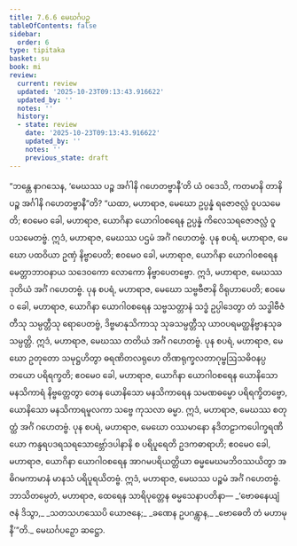 ```yaml
---
title: 7.6.6 မေဃင်္ဂပဉှ
tableOfContents: false
sidebar:
  order: 6
type: tipitaka
basket: su
book: mi
review:
  current: review
  updated: '2025-10-23T09:13:43.916622'
  updated_by: ''
  notes: ''
  history:
  - state: review
    date: '2025-10-23T09:13:43.916622'
    updated_by: ''
    notes: ''
    previous_state: draft
---
```



<ReviewStatus review={frontmatter.review} showDetails={true} />

<HypothesisAnnotation frontmatter={frontmatter} />

<DynamicBreadcrumb />

<Division number="280" book="mi" e="ch" v="28">

<Paragraph number="1956" book="mi">
“ဘန္တေ နာဂသေန, ‘မေဃဿ ပဉ္စ အင်္ဂါနိ ဂဟေတဗ္ဗာနီ’တိ ယံ ဝဒေသိ, ကတမာနိ တာနိ ပဉ္စ အင်္ဂါနိ ဂဟေတဗ္ဗာနီ”တိ? “ယထာ, မဟာရာဇ, မေဃော ဥပ္ပန္နံ ရဇောဇလ္လံ ဝူပသမေတိ; ဧဝမေဝ ခေါ, မဟာရာဇ, ယောဂိနာ ယောဂါဝစရေန ဥပ္ပန္နံ ကိလေသရဇောဇလ္လံ ဝူပသမေတဗ္ဗံ. ဣဒံ, မဟာရာဇ, မေဃဿ ပဌမံ အင်္ဂံ ဂဟေတဗ္ဗံ.
</Paragraph>

<Paragraph number="1957" book="mi">
ပုန စပရံ, မဟာရာဇ, မေဃော ပထဝိယာ ဥဏှံ နိဗ္ဗာပေတိ; ဧဝမေဝ ခေါ, မဟာရာဇ, ယောဂိနာ ယောဂါဝစရေန မေတ္တာဘာဝနာယ သဒေဝကော လောကော နိဗ္ဗာပေတဗ္ဗော. ဣဒံ, မဟာရာဇ, မေဃဿ ဒုတိယံ အင်္ဂံ ဂဟေတဗ္ဗံ.
</Paragraph>

<Paragraph number="1958" book="mi">
ပုန စပရံ, မဟာရာဇ, မေဃော သဗ္ဗဗီဇာနိ ဝိရုဟာပေတိ; ဧဝမေဝ ခေါ, မဟာရာဇ, ယောဂိနာ ယောဂါဝစရေန သဗ္ဗသတ္တာနံ သဒ္ဓံ ဥပ္ပါဒေတွာ တံ သဒ္ဓါဗီဇံ တီသု သမ္ပတ္တီသု ရောပေတဗ္ဗံ, ဒိဗ္ဗမာနုသိကာသု သုခသမ္ပတ္တီသု ယာဝပရမတ္ထနိဗ္ဗာနသုခသမ္ပတ္တိ. ဣဒံ, မဟာရာဇ, မေဃဿ တတိယံ အင်္ဂံ ဂဟေတဗ္ဗံ.
</Paragraph>

<Paragraph number="1959" book="mi">
ပုန စပရံ, မဟာရာဇ, မေဃော ဥတုတော သမုဋ္ဌဟိတွာ ဓရဏိတလရုဟေ တိဏရုက္ခလတာဂုမ္ဗဩသဓိဝနပ္ပတယော ပရိရက္ခတိ; ဧဝမေဝ ခေါ, မဟာရာဇ, ယောဂိနာ ယောဂါဝစရေန ယောနိသော မနသိကာရံ နိဗ္ဗတ္တေတွာ တေန ယောနိသော မနသိကာရေန သမဏဓမ္မော ပရိရက္ခိတဗ္ဗော, ယောနိသော မနသိကာရမူလကာ သဗ္ဗေ ကုသလာ ဓမ္မာ. ဣဒံ, မဟာရာဇ, မေဃဿ စတုတ္ထံ အင်္ဂံ ဂဟေတဗ္ဗံ.
</Paragraph>

<Paragraph number="1960" book="mi">
ပုန စပရံ, မဟာရာဇ, မေဃော ဝဿမာနော နဒိတဠာကပေါက္ခရဏိယော ကန္ဒရပဒရသရသောဗ္ဘော်ဒပါနာနိ စ ပရိပူရေတိ ဥဒကဓာရာဟိ; ဧဝမေဝ ခေါ, မဟာရာဇ, ယောဂိနာ ယောဂါဝစရေန အာဂမပရိယတ္တိယာ ဓမ္မမေဃမဘိဝဿယိတွာ အဓိဂမကာမာနံ မာနသံ ပရိပူရယိတဗ္ဗံ. ဣဒံ, မဟာရာဇ, မေဃဿ ပဉ္စမံ အင်္ဂံ ဂဟေတဗ္ဗံ. ဘာသိတမ္ပေတံ, မဟာရာဇ, ထေရေန သာရိပုတ္တေန ဓမ္မသေနာပတိနာ—
</Paragraph>

<Paragraph number="1961" type="verses" book="mi">
_‘ဗောဓနေယျံ ဇနံ ဒိသွာ,_  
_သတသဟဿေပိ ယောဇနေ;_  
_ခဏေန ဥပဂန္တွာန,_  
_ဗောဓေတိ တံ မဟာမုနီ’”တိ._  


</Paragraph>
</Division>

<Paragraph number="1962" type="center" book="mi">
မေဃင်္ဂပဉှော ဆဋ္ဌော.
</Paragraph>